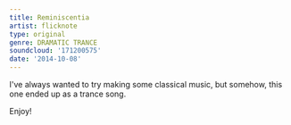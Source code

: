 ```yaml
---
title: Reminiscentia
artist: flicknote
type: original
genre: DRAMATIC TRANCE
soundcloud: '171200575'
date: '2014-10-08'
---
```


I've always wanted to try making some classical music, but somehow, this one ended up as a trance song.

Enjoy!
